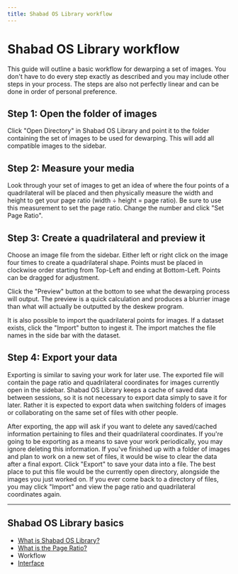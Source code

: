 ```yaml
---
title: Shabad OS Library workflow
---
```


# Shabad OS Library workflow

This guide will outline a basic workflow for dewarping a set of images. You don't have to do every step exactly as described and you may include other steps in your process. The steps are also not perfectly linear and can be done in order of personal preference.

## Step 1: Open the folder of images

Click "Open Directory" in Shabad OS Library and point it to the folder containing the set of images to be used for dewarping. This will add all compatible images to the sidebar.

## Step 2: Measure your media

Look through your set of images to get an idea of where the four points of a quadrilateral will be placed and then physically measure the width and height to get your page ratio (width ÷ height = page ratio). Be sure to use this measurement to set the page ratio. Change the number and click "Set Page Ratio".

## Step 3: Create a quadrilateral and preview it

Choose an image file from the sidebar. Either left or right click on the image four times to create a quadrilateral shape. Points must be placed in clockwise order starting from Top-Left and ending at Bottom-Left. Points can be dragged for adjustment.

Click the "Preview" button at the bottom to see what the dewarping process will output. The preview is a quick calculation and produces a blurrier image than what will actually be outputted by the deskew program.

It is also possible to import the quadrilateral points for images. If a dataset exists, click the "Import" button to ingest it. The import matches the file names in the side bar with the dataset.

## Step 4: Export your data

Exporting is similar to saving your work for later use. The exported file will contain the page ratio and quadrilateral coordinates for images currently open in the sidebar. Shabad OS Library keeps a cache of saved data between sessions, so it is not necessary to export data simply to save it for later. Rather it is expected to export data when switching folders of images or collaborating on the same set of files with other people.

After exporting, the app will ask if you want to delete any saved/cached information pertaining to files and their quadrilateral coordinates. If you're going to be exporting as a means to save your work periodically, you may ignore deleting this information. If you've finished up with a folder of images and plan to work on a new set of files, it would be wise to clear the data after a final export. Click "Export" to save your data into a file. The best place to put this file would be the currently open directory, alongside the images you just worked on. If you ever come back to a directory of files, you may click "Import" and view the page ratio and quadrilateral coordinates again.

---

## Shabad OS Library basics

- [What is Shabad OS Library?](/support/guide/library/what-is-shabad-os-library)
- [What is the Page Ratio?](/support/guide/library/what-is-page-ratio)
- Workflow
- [Interface](/support/guide/library/interface)
